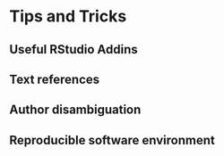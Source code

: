 # Tips and Tricks

## Useful RStudio Addins

## Text references

## Author disambiguation

## Reproducible software environment